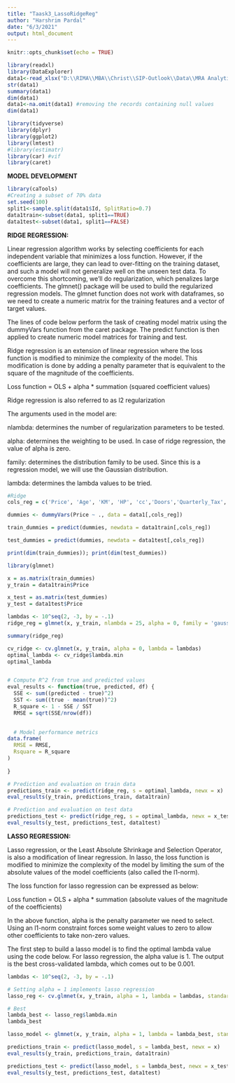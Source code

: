 ---
title: "Taask3_LassoRidgeReg"
author: "Harshrim Pardal"
date: "6/3/2021"
output: html_document
---

```{r setup, include=FALSE}
knitr::opts_chunk$set(echo = TRUE)
```


```{r}
library(readxl)
library(DataExplorer)
data1<-read_xlsx("D:\\RIMA\\MBA\\Christ\\SIP-Outlook\\Data\\MRA Analytics.xlsx",sheet=1)
str(data1)
summary(data1)
dim(data1)
data1<-na.omit(data1) #removing the records containing null values
dim(data1)
```

```{r}
library(tidyverse)
library(dplyr)
library(ggplot2)
library(lmtest)
#library(estimatr)
library(car) #vif
library(caret)

```

**MODEL DEVELOPMENT**

```{r}
library(caTools)
#Creating a subset of 70% data
set.seed(100)
split1<-sample.split(data1$Id, SplitRatio=0.7)
data1train<-subset(data1, split1==TRUE)
data1test<-subset(data1, split1==FALSE)

```
**RIDGE REGRESSION:**

Linear regression algorithm works by selecting coefficients for each independent variable that minimizes a loss function. However, if the coefficients are large, they can lead to over-fitting on the training dataset, and such a model will not generalize well on the unseen test data. To overcome this shortcoming, we'll do regularization, which penalizes large coefficients. The glmnet() package will be used  to build the regularized regression models. The glmnet function does not work with dataframes, so we need to create a numeric matrix for the training features and a vector of target values.

The lines of code below perform the task of creating model matrix using the dummyVars function from the caret package. The predict function is then applied to create numeric model matrices for training and test.

Ridge regression is an extension of linear regression where the loss function is modified to minimize the complexity of the model. This modification is done by adding a penalty parameter that is equivalent to the square of the magnitude of the coefficients.

Loss function = OLS + alpha * summation (squared coefficient values)

Ridge regression is also referred to as l2 regularization

The arguments used in the model are:

nlambda: determines the number of regularization parameters to be tested.

alpha: determines the weighting to be used. In case of ridge regression, the value of alpha is zero.

family: determines the distribution family to be used. Since this is a regression model, we will use the Gaussian distribution.

lambda: determines the lambda values to be tried.

```{r}
#Ridge
cols_reg = c('Price', 'Age', 'KM', 'HP', 'cc','Doors','Quarterly_Tax','Weight')

dummies <- dummyVars(Price ~ ., data = data1[,cols_reg])

train_dummies = predict(dummies, newdata = data1train[,cols_reg])

test_dummies = predict(dummies, newdata = data1test[,cols_reg])

print(dim(train_dummies)); print(dim(test_dummies))

library(glmnet)

x = as.matrix(train_dummies)
y_train = data1train$Price

x_test = as.matrix(test_dummies)
y_test = data1test$Price

lambdas <- 10^seq(2, -3, by = -.1)
ridge_reg = glmnet(x, y_train, nlambda = 25, alpha = 0, family = 'gaussian', lambda = lambdas)

summary(ridge_reg)

cv_ridge <- cv.glmnet(x, y_train, alpha = 0, lambda = lambdas)
optimal_lambda <- cv_ridge$lambda.min
optimal_lambda


# Compute R^2 from true and predicted values
eval_results <- function(true, predicted, df) {
  SSE <- sum((predicted - true)^2)
  SST <- sum((true - mean(true))^2)
  R_square <- 1 - SSE / SST
  RMSE = sqrt(SSE/nrow(df))

  
  # Model performance metrics
data.frame(
  RMSE = RMSE,
  Rsquare = R_square
)
  
}

# Prediction and evaluation on train data
predictions_train <- predict(ridge_reg, s = optimal_lambda, newx = x)
eval_results(y_train, predictions_train, data1train)

# Prediction and evaluation on test data
predictions_test <- predict(ridge_reg, s = optimal_lambda, newx = x_test)
eval_results(y_test, predictions_test, data1test)

```
**LASSO REGRESSION:**

Lasso regression, or the Least Absolute Shrinkage and Selection Operator, is also a modification of linear regression. In lasso, the loss function is modified to minimize the complexity of the model by limiting the sum of the absolute values of the model coefficients (also called the l1-norm).

The loss function for lasso regression can be expressed as below:

Loss function = OLS + alpha * summation (absolute values of the magnitude of the coefficients)

In the above function, alpha is the penalty parameter we need to select. Using an l1-norm constraint forces some weight values to zero to allow other coefficients to take non-zero values.

The first step to build a lasso model is to find the optimal lambda value using the code below. For lasso regression, the alpha value is 1. The output is the best cross-validated lambda, which comes out to be 0.001.
```{r}
lambdas <- 10^seq(2, -3, by = -.1)

# Setting alpha = 1 implements lasso regression
lasso_reg <- cv.glmnet(x, y_train, alpha = 1, lambda = lambdas, standardize = TRUE, nfolds = 5)

# Best 
lambda_best <- lasso_reg$lambda.min 
lambda_best

lasso_model <- glmnet(x, y_train, alpha = 1, lambda = lambda_best, standardize = TRUE)

predictions_train <- predict(lasso_model, s = lambda_best, newx = x)
eval_results(y_train, predictions_train, data1train)

predictions_test <- predict(lasso_model, s = lambda_best, newx = x_test)
eval_results(y_test, predictions_test, data1test)
```